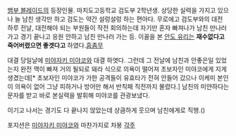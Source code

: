 [[뱀부 블레이드]]의 등장인물. 마치도고등학교 검도부 2학년생.
상당한 실력을 가지고 있으나 늘 남친 생각만 하고 검도는 약간 설렁설렁 하는 편아다.
무로에고 검도부와의 대전 하루 전날, 대전해야 되는 부원들이 작전 회의하는데 자기만 혼자 빠져나가 남친 만나러 가고 경기 끝나고 응원 안하고 남친 만나러 가는 등.
이꼴을 본 [[안도 유리]]는 '''재수없다고 죽어버렸으면 좋겟다고''' 하였다.[[흠좀무]]

대결 당일날에 [[미야자키 미야코]]와 대결 하엿다. 그런데 그 전날에 남친과 안좋은일 있었는지 완전 맥이 빠져 거의 될되로 돼라 식으로 의욕이 떨어져 초보자인 미야코에게 지게 생겼는데[* 초보자인 미야코가 가한 공격들이 유효타가 전혀 안들어 갔으나 이케미 본인이 의욕이 없어 그냥 피하거나 방어만 해서 반칙패 직전까지 몰렸다.] 남친의 미얀하다는 문자를 받고 바로 본실력을 발휘해 미야코를 관광보냈다.

이기고 나서는 경기도 다 끝나지 않았는데 상큼하게 웃으며 남친에게로 직행.()

포지션은 [[미야자키 미야코]]와 마찬가지로 차봉
[[각주]]

